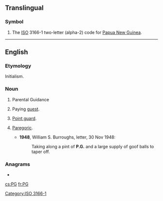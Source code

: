{{also|pg|Pg|pg.|.pg}}
==Translingual==
===Symbol===
{{infl|mul|symbol}}
# The [[ISO]] 3166-1 two-letter (alpha-2) code for [[Papua New Guinea]].

[[Category:ISO 3166-1]]
----

==English==
===Etymology===
Initialism.

===Noun===
{{en-noun}}

# {{British|US}} Parental Guidance {{qualifier|used to rate [[motion picture]]s that may be viewed by [[minor]]s at their parents' discretion}}
# {{chiefly|_|UK}} Paying [[guest]].
# {{basketball}} [[point guard|Point guard]].
# {{slang}} [[paregoric|Paregoric]].
#*'''1948''', William S. Burroughs, letter, 30 Nov 1948:
#*:Taking along a pint of '''P.G.''' and a large supply of goof balls to taper off.

===Anagrams===
* {{alphagram|[[GP#English|GP]]}} 


[[cs:PG]]
[[fr:PG]]